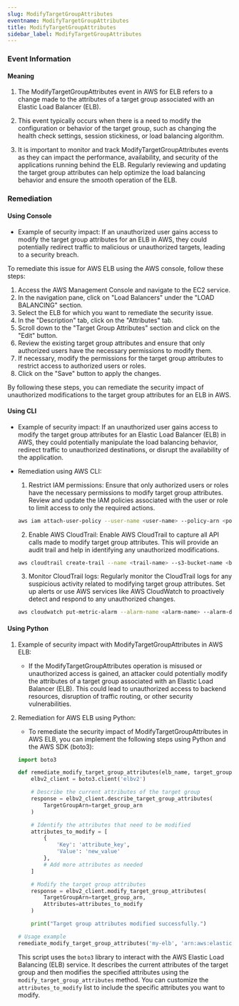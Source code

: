 ```yaml
--- 
slug: ModifyTargetGroupAttributes
eventname: ModifyTargetGroupAttributes
title: ModifyTargetGroupAttributes
sidebar_label: ModifyTargetGroupAttributes
---
```

                       
### Event Information

#### Meaning

1. The ModifyTargetGroupAttributes event in AWS for ELB refers to a change made to the attributes of a target group associated with an Elastic Load Balancer (ELB).

2. This event typically occurs when there is a need to modify the configuration or behavior of the target group, such as changing the health check settings, session stickiness, or load balancing algorithm.

3. It is important to monitor and track ModifyTargetGroupAttributes events as they can impact the performance, availability, and security of the applications running behind the ELB. Regularly reviewing and updating the target group attributes can help optimize the load balancing behavior and ensure the smooth operation of the ELB.

### Remediation

#### Using Console

- Example of security impact: If an unauthorized user gains access to modify the target group attributes for an ELB in AWS, they could potentially redirect traffic to malicious or unauthorized targets, leading to a security breach.

To remediate this issue for AWS ELB using the AWS console, follow these steps:

1. Access the AWS Management Console and navigate to the EC2 service.
2. In the navigation pane, click on "Load Balancers" under the "LOAD BALANCING" section.
3. Select the ELB for which you want to remediate the security issue.
4. In the "Description" tab, click on the "Attributes" tab.
5. Scroll down to the "Target Group Attributes" section and click on the "Edit" button.
6. Review the existing target group attributes and ensure that only authorized users have the necessary permissions to modify them.
7. If necessary, modify the permissions for the target group attributes to restrict access to authorized users or roles.
8. Click on the "Save" button to apply the changes.

By following these steps, you can remediate the security impact of unauthorized modifications to the target group attributes for an ELB in AWS.

#### Using CLI

- Example of security impact: If an unauthorized user gains access to modify the target group attributes for an Elastic Load Balancer (ELB) in AWS, they could potentially manipulate the load balancing behavior, redirect traffic to unauthorized destinations, or disrupt the availability of the application.

- Remediation using AWS CLI:
  1. Restrict IAM permissions: Ensure that only authorized users or roles have the necessary permissions to modify target group attributes. Review and update the IAM policies associated with the user or role to limit access to only the required actions.
  
    ```bash
    aws iam attach-user-policy --user-name <user-name> --policy-arn <policy-arn>
    ```
  
  2. Enable AWS CloudTrail: Enable AWS CloudTrail to capture all API calls made to modify target group attributes. This will provide an audit trail and help in identifying any unauthorized modifications.
  
    ```bash
    aws cloudtrail create-trail --name <trail-name> --s3-bucket-name <bucket-name> --is-multi-region-trail
    ```
  
  3. Monitor CloudTrail logs: Regularly monitor the CloudTrail logs for any suspicious activity related to modifying target group attributes. Set up alerts or use AWS services like AWS CloudWatch to proactively detect and respond to any unauthorized changes.
  
    ```bash
    aws cloudwatch put-metric-alarm --alarm-name <alarm-name> --alarm-description <alarm-description> --metric-name <metric-name> --namespace <namespace> --statistic <statistic> --period <period> --threshold <threshold> --comparison-operator <comparison-operator> --evaluation-periods <evaluation-periods> --alarm-actions <alarm-actions>
    ```

#### Using Python

1. Example of security impact with ModifyTargetGroupAttributes in AWS ELB:
   - If the ModifyTargetGroupAttributes operation is misused or unauthorized access is gained, an attacker could potentially modify the attributes of a target group associated with an Elastic Load Balancer (ELB). This could lead to unauthorized access to backend resources, disruption of traffic routing, or other security vulnerabilities.

2. Remediation for AWS ELB using Python:
   - To remediate the security impact of ModifyTargetGroupAttributes in AWS ELB, you can implement the following steps using Python and the AWS SDK (boto3):

   ```python
   import boto3

   def remediate_modify_target_group_attributes(elb_name, target_group_arn):
       elbv2_client = boto3.client('elbv2')

       # Describe the current attributes of the target group
       response = elbv2_client.describe_target_group_attributes(
           TargetGroupArn=target_group_arn
       )

       # Identify the attributes that need to be modified
       attributes_to_modify = [
           {
               'Key': 'attribute_key',
               'Value': 'new_value'
           },
           # Add more attributes as needed
       ]

       # Modify the target group attributes
       response = elbv2_client.modify_target_group_attributes(
           TargetGroupArn=target_group_arn,
           Attributes=attributes_to_modify
       )

       print("Target group attributes modified successfully.")

   # Usage example
   remediate_modify_target_group_attributes('my-elb', 'arn:aws:elasticloadbalancing:us-west-2:123456789012:targetgroup/my-target-group/abcdef123456')
   ```

   This script uses the `boto3` library to interact with the AWS Elastic Load Balancing (ELB) service. It describes the current attributes of the target group and then modifies the specified attributes using the `modify_target_group_attributes` method. You can customize the `attributes_to_modify` list to include the specific attributes you want to modify.


 
